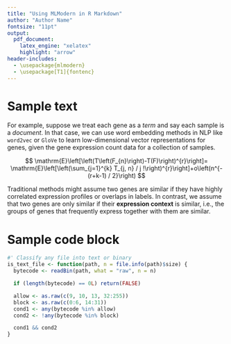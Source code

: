 ```yaml
---
title: "Using MLModern in R Markdown"
author: "Author Name"
fontsize: "11pt"
output:
  pdf_document:
    latex_engine: "xelatex"
    highlight: "arrow"
header-includes:
  - \usepackage{mlmodern}
  - \usepackage[T1]{fontenc}
---
```


# Sample text

For example, suppose we treat each gene as a _term_ and say each sample is a
_document_. In that case, we can use word embedding methods in NLP like
`word2vec` or `GloVe` to learn low-dimensional vector representations for genes,
given the gene expression count data for a collection of samples.

$$
\mathrm{E}\left[\left(T\left(F_{n}\right)-T(F)\right)^{r}\right]=
\mathrm{E}\left[\left(\sum_{j=1}^{k} T_{j, n} / j !\right)^{r}\right]+o\left(n^{-(r+k-1) / 2}\right)
$$

Traditional methods might assume two genes are similar if they have highly
correlated expression profiles or overlaps in labels. In contrast, we assume
that two genes are only similar if their **expression context** is similar,
i.e., the groups of genes that frequently express together with them are similar.

# Sample code block

```r
#' Classify any file into text or binary
is_text_file <- function(path, n = file.info(path)$size) {
  bytecode <- readBin(path, what = "raw", n = n)

  if (length(bytecode) == 0L) return(FALSE)

  allow <- as.raw(c(9, 10, 13, 32:255))
  block <- as.raw(c(0:6, 14:31))
  cond1 <- any(bytecode %in% allow)
  cond2 <- !any(bytecode %in% block)

  cond1 && cond2
}
```
